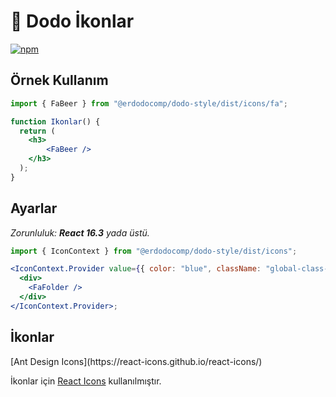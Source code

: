 

<Meta title="icons/Döküman" />

# 🦤 Dodo İkonlar

[npm-image]: https://img.shields.io/npm/v/@erdodocomp/dodo-style
[npm-url]: https://www.npmjs.com/package/@erdodocomp/dodo-style

[![npm][npm-image]][npm-url]



## Örnek Kullanım

```jsx
import { FaBeer } from "@erdodocomp/dodo-style/dist/icons/fa";

function Ikonlar() {
  return (
    <h3>
        <FaBeer />
    </h3>
  );
}
```

## Ayarlar


_Zorunluluk: **React 16.3** yada üstü._

```jsx
import { IconContext } from "@erdodocomp/dodo-style/dist/icons";

<IconContext.Provider value={{ color: "blue", className: "global-class-name" }}>
  <div>
    <FaFolder />
  </div>
</IconContext.Provider>;
```

## İkonlar
<div style={{display:"flex",flexFlow:"column"}}>
    [Ant Design Icons](https://react-icons.github.io/react-icons/)

</div>

İkonlar için [React Icons](https://react-icons.github.io/react-icons/) kullanılmıştır.
